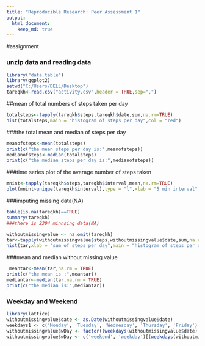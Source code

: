 ```yaml
---
title: "Reproducible Research: Peer Assessment 1"
output: 
  html_document:
    keep_md: true
---
```



#assignment

### unzip data and reading data
```r
library("data.table")
library(ggplot2)
setwd("C:/Users/DELL/Desktop")
tareqkh<-read.csv("activity.csv",header = TRUE,sep=",")

```
##mean of total numbers of steps taken per day 
```r
totalsteps<-tapply(tareqkh$steps,tareqkh$date,sum,na.rm=TRUE)
hist(totalsteps,main = "histogram of steps per day",col = "red")

```
###the total mean and median of steps per day
```r
meanofsteps<-mean(totalsteps)
print(c("the mean steps per day is:",meanofsteps))
medianofsteps<-median(totalsteps)
print(c("the median steps per day is:",medianofsteps))
```
###time series plot of the average number of steps taken
```r
mnint<-tapply(tareqkh$steps,tareqkh$interval,mean,na.rm=TRUE)
plot(mnint~unique(tareqkh$interval),type = "l",xlab = "5 min interval",col="green")
```


###imputing missing data(NA)
```r
table(is.na(tareqkh)==TRUE)
summary(tareqkh)
###there is 2304 minnsing data(NA)
```
```r
withoutmissingvalue <- na.omit(tareqkh)
tar<-tapply(withoutmissingvalue$steps,withoutmissingvalue$date,sum,na.rm=TRUE)
hist(tar,xlab = "sum of steps per day",main = "histogram of steps per day(without missing value)",col = "blue")
```




###mean and median without missing value
```r
 meantar<-mean(tar,na.rm = TRUE)
print(c("the mean is :",meantar))
mediantar<-median(tar,na.rm = TRUE)
print(c("the median is:",mediantar))
```

### Weekday and Weekend
```r
library(lattice)
withoutmissingvalue$date <- as.Date(withoutmissingvalue$date)
weekdays1 <- c('Monday', 'Tuesday', 'Wednesday', 'Thursday', 'Friday')
withoutmissingvalue$wDay <- factor((weekdays(withoutmissingvalue$date) %in% weekdays1),levels=c(FALSE, TRUE), labels=c('weekend', 'weekday'))
withoutmissingvalue$wDay <- c('weekend', 'weekday')[(weekdays(withoutmissingvalue$date) %in% weekdays1)+1L]

```

